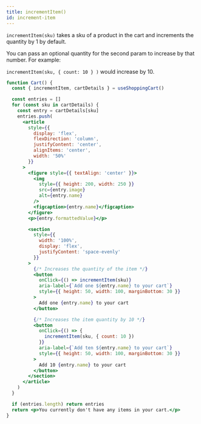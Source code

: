 ```yaml
---
title: incrementItem()
id: increment-item
---
```



`incrementItem(sku)` takes a sku of a product in the cart and increments the quantity by 1 by default.

You can pass an optional quantity for the second param to increase by that number. For example:

`incrementItem(sku, { count: 10 } )` would increase by 10.

<CartDisplayWrapper>
  <IncrementItem />
</CartDisplayWrapper>

```jsx
function Cart() {
  const { incrementItem, cartDetails } = useShoppingCart()

  const entries = []
  for (const sku in cartDetails) {
    const entry = cartDetails[sku]
    entries.push(
      <article
        style={{
          display: 'flex',
          flexDirection: 'column',
          justifyContent: 'center',
          alignItems: 'center',
          width: '50%'
        }}
      >
        <figure style={{ textAlign: 'center' }}>
          <img
            style={{ height: 200, width: 250 }}
            src={entry.image}
            alt={entry.name}
          />
          <figcaption>{entry.name}</figcaption>
        </figure>
        <p>{entry.formattedValue}</p>

        <section
          style={{
            width: '100%',
            display: 'flex',
            justifyContent: 'space-evenly'
          }}
        >
          {/* Increases the quantity of the item */}
          <button
            onClick={() => incrementItem(sku)}
            aria-label={`Add one ${entry.name} to your cart`}
            style={{ height: 50, width: 100, marginBottom: 30 }}
          >
            Add one {entry.name} to your cart
          </button>

          {/* Increases the item quantity by 10 */}
          <button
            onClick={() => {
              incrementItem(sku, { count: 10 })
            }}
            aria-label={`Add ten ${entry.name} to your cart`}
            style={{ height: 50, width: 100, marginBottom: 30 }}
          >
            Add 10 {entry.name} to your cart
          </button>
        </section>
      </article>
    )
  }

  if (entries.length) return entries
  return <p>You currently don't have any items in your cart.</p>
}
```
